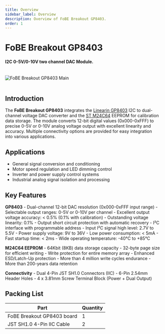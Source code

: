 ```yaml
---
title: Overview
sidebar_label: Overview
description: Overview of FoBE Breakout GP8403.
order: 1
---
```


# FoBE Breakout GP8403

#### I2C 0-5V/0-10V two channel DAC Module.

<br/>
<div style={{ textAlign: 'center' }}>
  <img src="/img/products/f2210-r1a.main.png" alt="FoBE Breakout GP8403 Main" style={{ width: '80%', height: 'auto' }} />
</div>
<br/>

## Introduction

The **FoBE Breakout GP8403** integrates the [Linearin GP8403](https://atta.szlcsc.com/upload/public/pdf/source/20230324/119C3D24177D38ACF0484191557FF3D8.pdf) I2C to dual-channel voltage DAC converter and the [ST M24C64](https://atta.szlcsc.com/upload/public/pdf/source/20190505/C143943_93BB3DF2AB70DCE689FCC99F0548A5AE.pdf) EEPROM for calibration data storage. The module converts 12-bit digital values (0x000-0xFFF) to precise 0-5V or 0-10V analog voltage output with excellent linearity and accuracy. Multiple connectivity options are provided for easy integration into various applications.

## Applications

- General signal conversion and conditioning
- Motor speed regulation and LED dimming control
- Inverter and power supply control systems
- Industrial analog signal isolation and processing

## Key Features

**GP8403**
    - Dual-channel 12-bit DAC resolution (0x000-0xFFF input range)
    - Selectable output ranges: 0-5V or 0-10V per channel
    - Excellent output voltage accuracy: < 0.5% (0.1% with calibration)
    - Outstanding voltage linearity: 0.1%
    - Output short circuit protection with automatic recovery
    - I²C interface with programmable address
    - Input I²C signal high level: 2.7V to 5.5V
    - Power supply voltage: 9V to 36V
    - Low power consumption: < 5mA
    - Fast startup time: < 2ms
    - Wide operating temperature: -40°C to +85°C

**M24C64 EEPROM**
    - 64Kbit (8KB) data storage capacity
    - 32-byte page size for efficient writing
    - Write protection for entire memory array
    - Enhanced ESD/Latch-Up protection
    - More than 4 million write cycles endurance
    - More than 200-years data retention

**Connectivity**
    - Dual 4-Pin JST SH1.0 Connectors (IIC)
    - 6-Pin 2.54mm Header Holes
    - 4 x 3.81mm Screw Terminal Block (Power + Dual Output)


## Packing List

|Part                      |Quantity |
|--------------------------|---------|
|FoBE Breakout GP8403 board|1        |
|JST SH1.0 4-Pin IIC Cable |2        |